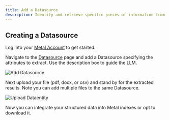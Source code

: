 ```yaml
---
title: Add a Datasource
description: Identify and retrieve specific pieces of information from unstructured data and transform them into a structured format.
---
```


## Creating a Datasource

Log into your [Metal Account](https://app.getmetal.io/login) to get started.<br />

Navigate to the [Datasource](https://app.getmetal.io/datasources) page and add a Datasource specifying the attributes to extract. Use the description box to guide the LLM.

![Add Datasource](/images/add.gif)

Next upload your file (pdf, docx, or csv) and stand by for the extracted results. Note you can add multiple files to the same Datasource.

![Upload Dataentity](/images/upload-file.gif)

Now you can integrate your structured data into Metal indexes or opt to download it.
